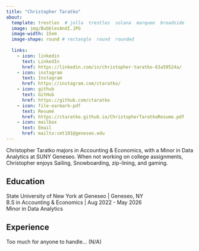 ```yaml
---
title: "Christopher Taratko"
about:
  template: trestles  # jolla  trestles  solana  marquee  broadside
  image: img/BubblesAndI.JPG
  image-width: 15em
  image-shape: round # rectangle  round  rounded
  
  links:
    - icon: linkedin
      text: LinkedIn
      href: https://linkedin.com/in/christopher-taratko-63a59524a/
    - icon: instagram
      text: Instagram
      href: https://instagram.com/ctaratko/
    - icon: github
      text: GitHub
      href: https://github.com/ctaratko
    - icon: file-earmark-pdf
      text: Resumé
      href: https://ctaratko.github.io/ChristopherTaratkoResume.pdf
    - icon: mailbox
      text: Email
      href: mailto:cmt101@geneseo.edu
---
```


Christopher Taratko majors in Accounting & Economics, with a Minor in Data Analytics at SUNY Geneseo. When not working on college assignments, Christopher enjoys Sailing, Snowboarding, zip-lining, and gaming.

## Education

State University of New York at Geneseo \| Geneseo, NY <br> B.S in Accounting & Economics \| Aug 2022 - May 2026 <br> Minor in Data Analytics

## Experience

Too much for anyone to handle... (N/A)
